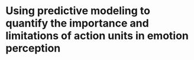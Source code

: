 # Using predictive modeling to quantify the importance and limitations of action units in emotion perception {#au-limitations}

